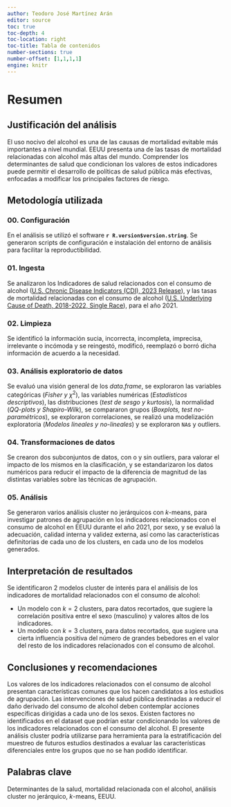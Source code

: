 ```yaml
---
author: Teodoro José Martínez Arán
editor: source
toc: true
toc-depth: 4
toc-location: right
toc-title: Tabla de contenidos
number-sections: true
number-offset: [1,1,1,1]
engine: knitr
---
```


# Resumen {.unnumbered}

## Justificación del análisis

El uso nocivo del alcohol es una de las causas de mortalidad evitable más importantes a nivel mundial. EEUU presenta una de las tasas de mortalidad relacionadas con alcohol más altas del mundo. Comprender los determinantes de salud que condicionan los valores de estos indicadores puede permitir el desarrollo de políticas de salud pública más efectivas, enfocadas a modificar los principales factores de riesgo.

## Metodología utilizada

### 00. Configuración

En el análisis se utilizó el software **`r R.version$version.string`**. Se generaron scripts de configuración e instalación del entorno de análisis para facilitar la reproductibilidad.

### 01. Ingesta

Se analizaron los Indicadores de salud relacionados con el consumo de alcohol ([U.S. Chronic Disease Indicators (CDI), 2023 Release](https://data.cdc.gov/Chronic-Disease-Indicators/U-S-Chronic-Disease-Indicators-CDI-2023-Release/g4ie-h725/about_data)), y las tasas de mortalidad relacionadas con el consumo de alcohol ([U.S. Underlying Cause of Death, 2018-2022, Single Race](https://wonder.cdc.gov/ucd-icd10-expanded.html)), para el año 2021.

### 02. Limpieza

Se identificó la información sucia, incorrecta, incompleta, imprecisa, irrelevante o incómoda y se reingestó, modificó, reemplazó o borró dicha información de acuerdo a la necesidad.

### 03. Análisis exploratorio de datos

Se evaluó una visión general de los *data.frame*, se exploraron las variables categóricas (*Fisher y* $\chi^2$), las variables numéricas (*Estadísticos descriptivos*), las distribuciones (*test de sesgo y kurtosis*), la normalidad (*QQ-plots y Shapiro-Wilk*), se compararon grupos (*Boxplots, test no-paramétricos*), se exploraron correlaciones, se realizó una modelización exploratoria (*Modelos lineales y no-lineales*) y se exploraron `NA`s y outliers.

### 04. Transformaciones de datos

Se crearon dos subconjuntos de datos, con o y sin outliers, para valorar el impacto de los mismos en la clasificación, y se estandarizaron los datos numéricos para reducir el impacto de la diferencia de magnitud de las distintas variables sobre las técnicas de agrupación.

### 05. Análisis

Se generaron varios análisis cluster no jerárquicos con $k$-means, para investigar patrones de agrupación en los indicadores relacionados con el consumo de alcohol en EEUU durante el año 2021, por sexo, y se evaluó la adecuación, calidad interna y validez externa, así como las características definitorias de cada uno de los clusters, en cada uno de los modelos generados.

## Interpretación de resultados

Se identificaron 2 modelos cluster de interés para el análisis de los indicadores de mortalidad relacionados con el consumo de alcohol:

-   Un modelo con $k=2$ clusters, para datos recortados, que sugiere la correlación positiva entre el sexo (masculino) y valores altos de los indicadores.
-   Un modelo con $k=3$ clusters, para datos recortados, que sugiere una cierta influencia positiva del número de grandes bebedores en el valor del resto de los indicadores relacionados con el consumo de alcohol.

## Conclusiones y recomendaciones

Los valores de los indicadores relacionados con el consumo de alcohol presentan características comunes que los hacen candidatos a los estudios de agrupación. Las intervenciones de salud pública destinadas a reducir el daño derivado del consumo de alcohol deben contemplar acciones específicas dirigidas a cada uno de los sexos. Existen factores no identificados en el dataset que podrían estar condicionando los valores de los indicadores relacionados con el consumo del alcohol. El presente análisis cluster podría utilizarse para herramienta para la estratificación del muestreo de futuros estudios destinados a evaluar las características diferenciales entre los grupos que no se han podido identificar.

## Palabras clave

Determinantes de la salud, mortalidad relacionada con el alcohol, análisis cluster no jerárquico, $k$-means, EEUU.
